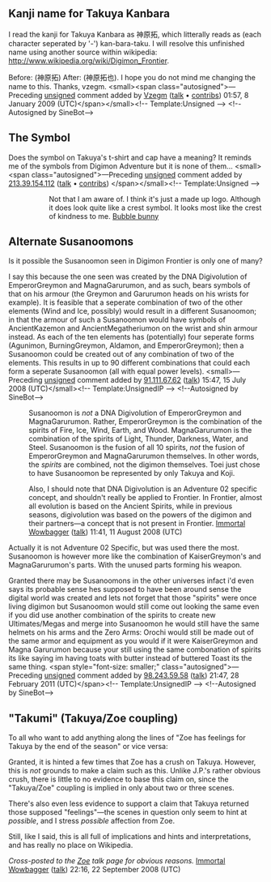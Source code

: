 <article id="4152933" title=Talk:Takuya Kanbara>
	<talkpage id="4152933" title="Talk:Takuya Kanbara">
{{WikiProject Anime and manga
|class=redirect
|listas=Kanbara, Takuya
|digimon-work-group=yes
}}
{{WikiProject Fictional characters|class=redirect}}

==Kanji name for Takuya Kanbara==
I read the kanji for Takuya Kanbara as 神原拓, which litterally reads as (each character seperated by '-') kan-bara-taku. I will resolve this unfinished name using another source within wikipedia: http://www.wikipedia.org/wiki/Digimon_Frontier.

Before: (神原拓) After: (神原拓也). I hope you do not mind me changing the name to this. Thanks, vzegm.  &lt;small&gt;&lt;span class=&quot;autosigned&quot;&gt;—Preceding [[Wikipedia:Signatures|unsigned]] comment added by [[User:Vzegm|Vzegm]] ([[User talk:Vzegm|talk]] • [[Special:Contributions/Vzegm|contribs]]) 01:57, 8 January 2009 (UTC)&lt;/span&gt;&lt;/small&gt;&lt;!-- Template:Unsigned --&gt; &lt;!--Autosigned by SineBot--&gt;

==The Symbol==
Does the symbol on Takuya's t-shirt and cap have a meaning? It reminds me of the symbols from Digimon Adventure but it is none of them... &lt;small&gt;&lt;span class=&quot;autosigned&quot;&gt;—Preceding [[Wikipedia:Signatures|unsigned]] comment added by [[User:213.39.154.112|213.39.154.112]] ([[User talk:213.39.154.112|talk]] • [[Special:Contributions/213.39.154.112|contribs]]) &lt;/span&gt;&lt;/small&gt;&lt;!-- Template:Unsigned --&gt;

:::Not that I am aware of. I think it's just a made up logo. Although it does look quite like a crest symbol. It looks most like the crest of kindness to me. [[User:Bubble bunny|Bubble bunny]]

== Alternate Susanoomons ==

Is it possible the Susanoomon seen in Digimon Frontier is only one of many?

I say this because the one seen was created by the DNA Digivolution of EmperorGreymon and MagnaGarurumon, and as such, bears symbols of that on his armour (the Greymon and Garurumon heads on his wrists for example). 
It is feasible that a seperate combination of two of the other elements (Wind and Ice, possibly) would result in a different Susanoomon; in that the armour of such a Susanoomon would have symbols of AncientKazemon and AncientMegatheriumon on the wrist and shin armour instead.
As each of the ten elements has (potentially) four seperate forms (Agunimon, BurningGreymon, Aldamon, and EmperorGreymon); then a Susanoomon could be created out of any combination of two of the elements.
This results in up to 90 different combinations that could each form a seperate Susanoomon (all with equal power levels).  &lt;small&gt;—Preceding [[Wikipedia:Signatures|unsigned]] comment added by [[Special:Contributions/91.111.67.62|91.111.67.62]] ([[User talk:91.111.67.62|talk]]) 15:47, 15 July 2008 (UTC)&lt;/small&gt;&lt;!-- Template:UnsignedIP --&gt; &lt;!--Autosigned by SineBot--&gt;

:Susanoomon is ''not'' a DNA Digivolution of EmperorGreymon and MagnaGarurumon. Rather, EmperorGreymon is the combination of the spirits of Fire, Ice, Wind, Earth, and Wood. MagnaGarurumon is the combination of the spirits of Light, Thunder, Darkness, Water, and Steel. Susanoomon is the fusion of all 10 spirits, ''not'' the fusion of EmperorGreymon and MagnaGarurumon themselves. In other words, the ''spirits'' are combined, not the digimon themselves. Toei just chose to have Susanoomon be represented by only Takuya and Koji.

:Also, I should note that DNA Digivolution is an Adventure 02 specific concept, and shouldn't really be applied to Frontier. In Frontier, almost all evolution is based on the Ancient Spirits, while in previous seasons, digivolution was based on the powers of the digimon and their partners—a concept that is not present in Frontier. [[User:Immortal Wowbagger|Immortal Wowbagger]] ([[User talk:Immortal Wowbagger|talk]]) 11:41, 11 August 2008 (UTC)

Actually it is not Adventure 02 Specific, but was used there the most.  Susanoomon is however more like the combination of KaiserGreymon's and MagnaGarurumon's parts. With the unused parts forming his weapon.

Granted there may be Susanoomons in the other universes infact i'd even says its probable sense hes supposed to have been around sense the digital world was created and lets not forget that those &quot;spirits&quot; were once living digimon but Susanoomon would still come out looking the same even if you did use another combination of the spirits to create new Ultimates/Megas and merge into Susanoomon he would still have the same helmets on his arms and the Zero Arms: Orochi would still be made out of the same armor and equipment as you would if it were KaiserGreymon and Magna Garurumon because your still using the same combonation of spirits its like saying im having toats with butter instead of buttered Toast  its the same thing.  &lt;span style=&quot;font-size: smaller;&quot; class=&quot;autosigned&quot;&gt;—Preceding [[Wikipedia:Signatures|unsigned]] comment added by [[Special:Contributions/98.243.59.58|98.243.59.58]] ([[User talk:98.243.59.58|talk]]) 21:47, 28 February 2011 (UTC)&lt;/span&gt;&lt;!-- Template:UnsignedIP --&gt; &lt;!--Autosigned by SineBot--&gt;

== &quot;Takumi&quot; (Takuya/Zoe coupling) ==

To all who want to add anything along the lines of &quot;Zoe has feelings for Takuya by the end of the season&quot; or vice versa:

Granted, it is hinted a few times that Zoe has a crush on Takuya. However, this is ''not'' grounds to make a claim such as this. Unlike J.P.'s rather obvious crush, there is little to no evidence to base this claim on, since the &quot;Takuya/Zoe&quot; coupling is implied in only about two or three scenes.

There's also even less evidence to support a claim that Takuya returned those supposed &quot;feelings&quot;—the scenes in question only seem to hint at ''possible'', and I stress ''possible'' affection from Zoe.

Still, like I said, this is all full of implications and hints and interpretations, and has really no place on Wikipedia.

''Cross-posted to the [[Talk:Zoe Orimoto|Zoe]] talk page for obvious reasons.'' [[User:Immortal Wowbagger|Immortal Wowbagger]] ([[User talk:Immortal Wowbagger|talk]]) 22:16, 22 September 2008 (UTC)
	</talkpage>
</article>